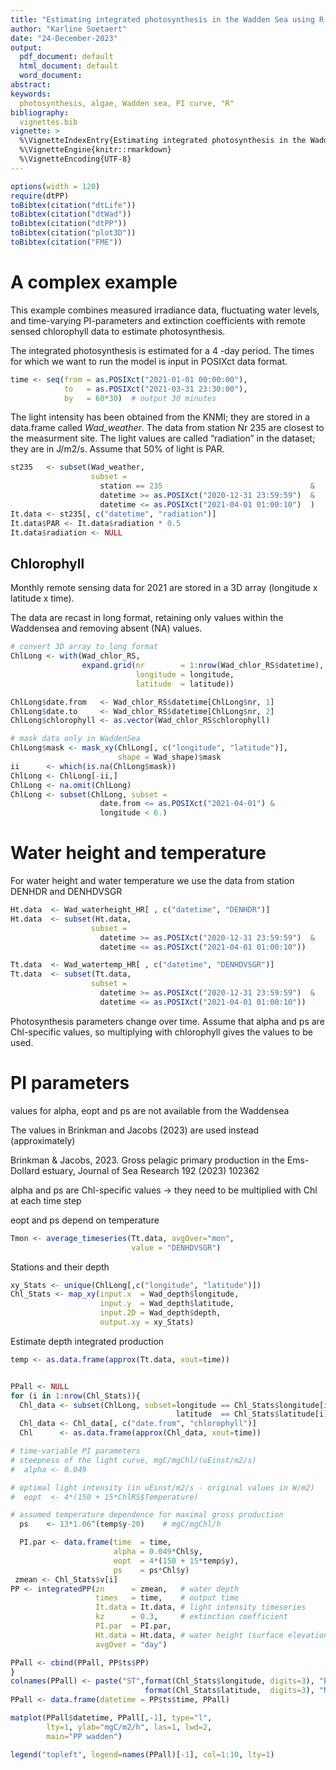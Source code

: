 ```yaml
---
title: "Estimating integrated photosynthesis in the Wadden Sea using R-package dtPP"
author: "Karline Soetaert"
date: "24-December-2023"
output:
  pdf_document: default
  html_document: default
  word_document: 
abstract: 
keywords:
  photosynthesis, algae, Wadden sea, PI curve, "R"
bibliography: 
  vignettes.bib 
vignette: >
  %\VignetteIndexEntry{Estimating integrated photosynthesis in the Wadden Sea using R-package dtPP}
  %\VignetteEngine{knitr::rmarkdown}
  %\VignetteEncoding{UTF-8}
---
```

```r
options(width = 120)
require(dtPP)
toBibtex(citation("dtLife"))
toBibtex(citation("dtWad"))
toBibtex(citation("dtPP"))
toBibtex(citation("plot3D"))
toBibtex(citation("FME"))
```

# A complex example

This example combines measured irradiance data, fluctuating water levels, and time-varying PI-parameters and extinction coefficients with remote sensed chlorophyll data to estimate photosynthesis. 

The integrated photosynthesis is estimated for a 4 -day period. 
The times for which we want to run the model is input in POSIXct data format.

```r

time <- seq(from = as.POSIXct("2021-01-01 00:00:00"), 
            to   = as.POSIXct("2021-03-31 23:30:00"), 
            by   = 60*30)  # output 30 minutes
```

The light intensity has been obtained from the KNMI; they are stored in a data.frame called *Wad_weather*.
The data from station Nr 235 are closest to the measurment site. 
The light values are called "radiation" in the dataset; they are in J/m2/s.
Assume that 50% of light is PAR.

```r
st235   <- subset(Wad_weather, 
                  subset = 
                    station == 235                                 &
                    datetime >= as.POSIXct("2020-12-31 23:59:59")  &
                    datetime <= as.POSIXct("2021-04-01 01:00:10")  )
It.data <- st235[, c("datetime", "radiation")]
It.data$PAR <- It.data$radiation * 0.5
It.data$radiation <- NULL

```

## Chlorophyll

Monthly remote sensing data for 2021 are stored in a 3D array (longitude x latitude x time).

The data are recast in long format, retaining only values within the Waddensea and removing absent (NA) values.

```r
# convert 3D array to long format
ChlLong <- with(Wad_chlor_RS, 
                expand.grid(nr        = 1:nrow(Wad_chlor_RS$datetime), 
                            longitude = longitude, 
                            latitude  = latitude))

ChlLong$date.from   <- Wad_chlor_RS$datetime[ChlLong$nr, 1]
ChlLong$date.to     <- Wad_chlor_RS$datetime[ChlLong$nr, 2]
ChlLong$chlorophyll <- as.vector(Wad_chlor_RS$chlorophyll)

# mask data only in WaddenSea
ChlLong$mask <- mask_xy(ChlLong[, c("longitude", "latitude")], 
                        shape = Wad_shape)$mask
ii      <- which(is.na(ChlLong$mask))
ChlLong <- ChlLong[-ii,]
ChlLong <- na.omit(ChlLong)
ChlLong <- subset(ChlLong, subset = 
                    date.from <= as.POSIXct("2021-04-01") &
                    longitude < 6.)
```

# Water height and temperature 

For water height and water temperature  we use the data from station DENHDR and DENHDVSGR

```r
Ht.data  <- Wad_waterheight_HR[ , c("datetime", "DENHDR")]
Ht.data  <- subset(Ht.data, 
                  subset =                                         
                    datetime >= as.POSIXct("2020-12-31 23:59:59")  &
                    datetime <= as.POSIXct("2021-04-01 01:00:10"))

Tt.data  <- Wad_watertemp_HR[ , c("datetime", "DENHDVSGR")]
Tt.data  <- subset(Tt.data, 
                  subset =                                         
                    datetime >= as.POSIXct("2020-12-31 23:59:59")  &
                    datetime <= as.POSIXct("2021-04-01 01:00:10"))
``` 


Photosynthesis parameters change over time. Assume that alpha and ps are Chl-specific values, so multiplying with chlorophyll gives the values to be used.

# PI parameters

 values for alpha, eopt and ps are not available from the Waddensea

The values in Brinkman and Jacobs (2023) are used instead (approximately) 

 Brinkman & Jacobs, 2023. Gross pelagic primary production in the Ems-Dollard estuary,
 Journal of Sea Research 192 (2023) 102362

 alpha and ps are Chl-specific values -> they need to be multiplied with Chl
 at each time step

 eopt and ps depend on temperature

```r
Tmon <- average_timeseries(Tt.data, avgOver="mon", 
                           value = "DENHDVSGR")
```

Stations and their depth

```r
xy_Stats <- unique(ChlLong[,c("longitude", "latitude")])
Chl_Stats <- map_xy(input.x  = Wad_depth$longitude, 
                    input.y  = Wad_depth$latitude, 
                    input.2D = Wad_depth$depth,
                    output.xy = xy_Stats)
```

Estimate depth integrated production

```r
temp <- as.data.frame(approx(Tt.data, xout=time))  


PPall <- NULL
for (i in 1:nrow(Chl_Stats)){
  Chl_data <- subset(ChlLong, subset=longitude == Chl_Stats$longitude[i]  & 
                                     latitude  == Chl_Stats$latitude[i]   )
  Chl_data <- Chl_data[, c("date.from", "chlorophyll")]
  Chl      <- as.data.frame(approx(Chl_data, xout=time))

# time-variable PI parameters
# steepness of the light curve, mgC/mgChl/(uEinst/m2/s)
#  alpha <- 0.049  

# optimal light intensity (in uEinst/m2/s - original values in W/m2)
#  eopt  <- 4*(150 + 15*ChlRS$Temperature)

# assumed temperature dependence for maximal gross production
  ps    <- 13*1.06^(temp$y-20)    # mgC/mgChl/h

  PI.par <- data.frame(time  = time,
                       alpha = 0.049*Chl$y,
                       eopt  = 4*(150 + 15*temp$y),
                       ps    = ps*Chl$y)
 zmean <- Chl_Stats$v[i]
PP <- integratedPP(zn      = zmean,   # water depth
                   times   = time,    # output time
                   It.data = It.data, # light intensity timeseries
                   kz      = 0.3,     # extinction coefficient
                   PI.par  = PI.par,
                   Ht.data = Ht.data, # water height (surface elevation)
                   avgOver = "day")

PPall <- cbind(PPall, PP$ts$PP)
}
colnames(PPall) <- paste("ST",format(Chl_Stats$longitude, digits=3), "E_", 
                              format(Chl_Stats$latitude,  digits=3), "N", sep="")
PPall <- data.frame(datetime = PP$ts$time, PPall)
```

```r
matplot(PPall$datetime, PPall[,-1], type="l", 
        lty=1, ylab="mgC/m2/h", las=1, lwd=2,
        main="PP wadden")

legend("topleft", legend=names(PPall)[-1], col=1:10, lty=1)
```


